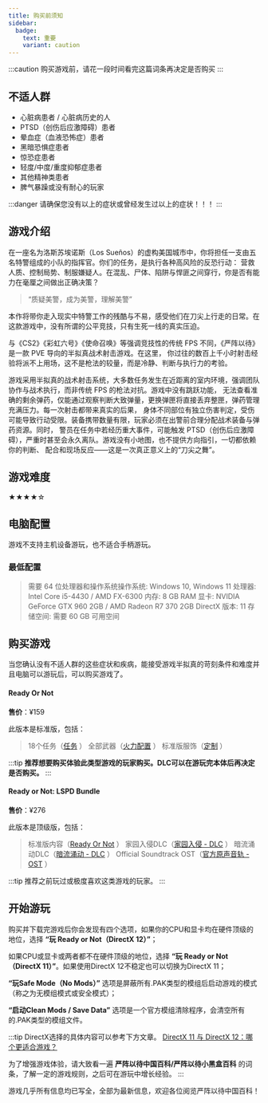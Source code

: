 ```yaml
---
title: 购买前须知
sidebar:
  badge:
    text: 重要
    variant: caution
---
```

:::caution
购买游戏前，请花一段时间看完这篇词条再决定是否购买
:::

## 不适人群

 - 心脏病患者 / 心脏病历史的人
 - PTSD（创伤后应激障碍）患者
 - 晕血症（血液恐怖症）患者
 - 黑暗恐惧症患者
 - 惊恐症患者
 - 轻度/中度/重度抑郁症患者
 - 其他精神类患者
 - 脾气暴躁或没有耐心的玩家

:::danger
请确保您没有以上的症状或曾经发生过以上的症状！！！
:::

## 游戏介绍

在一座名为洛斯苏埃诺斯（Los Sueños）的虚构美国城市中，你将担任一支由五名特警组成的小队的指挥官。你们的任务，是执行各种高风险的反恐行动：
营救人质、控制局势、制服嫌疑人。在混乱、尸体、陷阱与悍匪之间穿行，你是否有能力在毫厘之间做出正确决策？

> “质疑美警，成为美警，理解美警”

本作将带你走入现实中特警工作的残酷与不易，感受他们在刀尖上行走的日常。在这款游戏中，没有所谓的公平竞技，只有生死一线的真实压迫。

与《CS2》《彩虹六号》《使命召唤》等强调竞技性的传统 FPS 不同，《严阵以待》是一款 PVE 导向的半拟真战术射击游戏。在这里，
你过往的数百上千小时射击经验将派不上用场，这不是枪法的较量，而是冷静、判断与执行力的考验。

游戏采用半拟真的战术射击系统，大多数任务发生在近距离的室内环境，强调团队协作与战术执行，而非传统 FPS 的枪法对抗。游戏中没有跳跃功能，
无法查看准确的剩余弹药，仅能通过观察判断大致弹量，更换弹匣将直接丢弃整匣，弹药管理充满压力。每一次射击都带来真实的后果，
身体不同部位有独立伤害判定，受伤可能导致行动受限。装备携带数量有限，玩家必须在出警前合理分配战术装备与弹药资源。同时，
警员在任务中若经历重大事件，可能触发 PTSD（创伤后应激障碍），严重时甚至会永久离队。游戏没有小地图，也不提供方向指引，一切都依赖你的判断、
配合和现场反应——这是一次真正意义上的“刀尖之舞”。

## 游戏难度

★★★★☆

## 电脑配置

游戏不支持主机设备游玩，也不适合手柄游玩。

### 最低配置

> 需要 64 位处理器和操作系统操作系统: Windows 10, Windows 11
> 处理器: Intel Core i5-4430 / AMD FX-6300
> 内存: 8 GB RAM
> 显卡: NVIDIA GeForce GTX 960 2GB / AMD Radeon R7 370 2GB
> DirectX 版本: 11
> 存储空间: 需要 60 GB 可用空间

## 购买游戏

当您确认没有不适人群的这些症状和疾病，能接受游戏半拟真的苛刻条件和难度并且电脑可以游玩后，可以购买游戏了。

#### Ready Or Not
**售价**：¥159

此版本是标准版，包括：

> 18个任务（[任务](https://www.notion.so/200f40c184f98077b6d6cef605094cb1?pvs=21) ）
> 全部武器（[火力配置](https://www.notion.so/200f40c184f98024b23df2ae647b2b0c?pvs=21) ）
> 标准版服饰（[定制](https://www.notion.so/200f40c184f980bda8bbce769f4b2aed?pvs=21) ）

:::tip
**推荐想要购买体验此类型游戏的玩家购买。DLC可以在游玩完本体后再决定是否购买。**
:::

#### Ready or Not: LSPD Bundle

**售价**：¥276

此版本是顶级版，包括：

> 标准版内容（[Ready Or Not](https://www.notion.so/Ready-Or-Not-1f7f40c184f9806780a3c97e60754c1b?pvs=21) ）
> 家园入侵DLC（[家园入侵 - DLC](https://www.notion.so/DLC-1fdf40c184f98079b423f24bbe4e2694?pvs=21) ）
> 暗流涌动DLC（[暗流涌动 - DLC](https://www.notion.so/DLC-1fef40c184f9806490c3d528b7368e9f?pvs=21) ）
> Official Soundtrack OST（[官方原声音轨 - OST](https://www.notion.so/OST-1fef40c184f98021978bce1fffccba58?pvs=21) ）

:::tip
推荐之前玩过或极度喜欢这类游戏的玩家。
:::

## 开始游玩

购买并下载完游戏后你会发现有四个选项，如果你的CPU和显卡均在硬件顶级的地位，选择 **“玩 Ready or Not（DirectX 12）”**；

如果CPU或显卡或两者都不在硬件顶级的地位，选择 **“玩 Ready or Not（DirectX 11）”**。如果使用DirectX 12不稳定也可以切换为DirectX 11；

**“玩Safe Mode（No Mods）”** 选项是屏蔽所有.PAK类型的模组后启动游戏的模式（称之为无模组模式或安全模式）；

**“启动Clean Mods / Save Data”** 选项是一个官方模组清除程序，会清空所有的.PAK类型的模组文件。

:::tip
DirectX选择的具体内容可以参考下方文章。
[DirectX 11 与 DirectX 12：哪个更适合游戏？](https://cn.windows-office.net/?p=5821)

为了增强游戏体验，请大致看一遍 **严阵以待中国百科/严阵以待小黑盒百科** 的词条，了解一定的游戏规则，之后可在游玩中增长经验。
:::

游戏几乎所有信息均已写全，全部为最新信息，欢迎各位阅览严阵以待中国百科！
